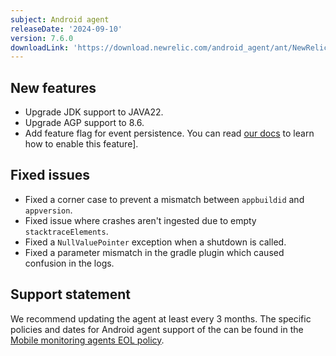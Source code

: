 ```yaml
---
subject: Android agent
releaseDate: '2024-09-10'
version: 7.6.0
downloadLink: 'https://download.newrelic.com/android_agent/ant/NewRelic_Android_Agent_7.6.0.zip'
---
```


## New features

* Upgrade JDK support to JAVA22.
* Upgrade AGP support to 8.6.
* Add feature flag for event persistence. You can read [our docs](/docs/mobile-monitoring/new-relic-mobile/mobile-sdk/configure-settings/#android-event-persistence) to learn how to enable this feature].

## Fixed issues

* Fixed a corner case to prevent a mismatch between `appbuildid` and `appversion`.
* Fixed issue where crashes aren't ingested due to empty `stacktraceElements`.
* Fixed a `NullValuePointer` exception when a shutdown is called.
* Fixed a parameter mismatch in the gradle plugin which caused confusion in the logs.

## Support statement

We recommend updating the agent at least every 3 months. The specific policies and dates for Android agent support of the can be found in the [Mobile monitoring agents EOL policy](/docs/mobile-monitoring/new-relic-mobile/get-started/mobile-agents-eol-policy/#android-eol).

